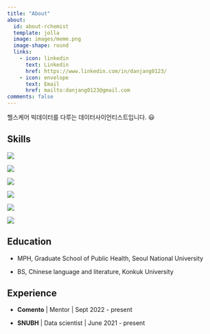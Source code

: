 ```yaml
---
title: "About"
about:
  id: about-rchemist
  template: jolla
  image: images/meme.png
  image-shape: round
  links: 
    - icon: linkedin
      text: Linkedin
      href: https://www.linkedin.com/in/danjang0123/
    - icon: envelope
      text: Email
      href: mailto:danjang0123@gmail.com
comments: false
---
```


헬스케어 빅데이터를 다루는 데이터사이언티스트입니다. 😃

::: panel-tabset
## Skills

<img src="https://img.shields.io/badge/R-276DC3?style=for-the-badge&amp;logo=R&amp;logoColor=white"/>

<img src="https://img.shields.io/badge/Python-3776AB?style=for-the-badge&amp;logo=Python&amp;logoColor=white"/>

<img src="https://img.shields.io/badge/PostgreSQL-4169E1?style=for-the-badge&amp;logo=PostgreSQL&amp;logoColor=white"/>

<img src="https://img.shields.io/badge/HTML5-E34F26?style=for-the-badge&amp;logo=HTML5&amp;logoColor=white"/>

![](https://img.shields.io/badge/CSS3-1572B6?style=for-the-badge&logo=HTML5&logoColor=white)

<img src="https://img.shields.io/badge/JavaScript-F7DF1E?style=for-the-badge&amp;logo=JavaScript&amp;logoColor=black"/>

## Education

-   MPH, Graduate School of Public Health, Seoul National University

-   BS, Chinese language and literature, Konkuk University

## Experience

-   **Comento** \| Mentor \| Sept 2022 - present

-   **SNUBH** \| Data scientist \| June 2021 - present
:::
